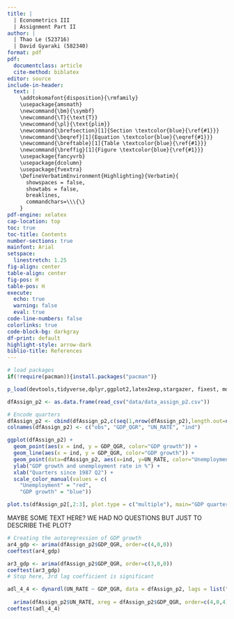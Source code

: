 ```yaml
---
title: | 
  | Econometrics III 
  | Assignment Part II
author: | 
  | Thao Le (523716) 
  | David Gyaraki (582340)
format: pdf
pdf:
  documentclass: article
  cite-method: biblatex
editor: source
include-in-header:
  text: |
    \addtokomafont{disposition}{\rmfamily}
    \usepackage{amsmath}
    \newcommand{\bm}{\symbf}
    \newcommand{\T}{\text{T}}
    \newcommand{\pl}{\text{plim}}
    \newcommand{\brefsection}[1]{Section \textcolor{blue}{\ref{#1}}}
    \newcommand{\beqref}[1]{Equation \textcolor{blue}{\eqref{#1}}}
    \newcommand{\breftable}[1]{Table \textcolor{blue}{\ref{#1}}}
    \newcommand{\breffig}[1]{Figure \textcolor{blue}{\ref{#1}}}
    \usepackage{fancyvrb}
    \usepackage{dcolumn}
    \usepackage{fvextra}
    \DefineVerbatimEnvironment{Highlighting}{Verbatim}{
      showspaces = false,
      showtabs = false,
      breaklines,
      commandchars=\\\{\}
    }
pdf-engine: xelatex
cap-location: top
toc: true
toc-title: Contents
number-sections: true
mainfont: Arial
setspace:
  linestretch: 1.25
fig-align: center
table-align: center
fig-pos: H
table-pos: H
execute:
  echo: true
  warning: false
  eval: true
code-line-numbers: false
colorlinks: true
code-block-bg: darkgray
df-print: default
highlight-style: arrow-dark
biblio-title: References
---
```


\clearpage

```r
# load packages
if(!require(pacman)){install.packages("pacman")}

p_load(devtools,tidyverse,dplyr,ggplot2,latex2exp,stargazer, fixest, modelsummary, knitr, readr, tseries, lmtest, forecast, dynamac)

dfAssign_p2 <- as.data.frame(read_csv("data/data_assign_p2.csv"))

# Encode quarters
dfAssign_p2 <- cbind(dfAssign_p2,c(seq(1,nrow(dfAssign_p2),length.out=nrow(dfAssign_p2))))
colnames(dfAssign_p2) <- c("obs", "GDP_QGR", "UN_RATE", "ind")
```

\section{Question 1} \label{q1}

```r
ggplot(dfAssign_p2) +
  geom_point(aes(x = ind, y = GDP_QGR, color="GDP growth")) + 
  geom_line(aes(x = ind, y = GDP_QGR, color="GDP growth")) +
  geom_point(data=dfAssign_p2, aes(x=ind, y=UN_RATE, color="Unemployment"), shape=3) + 
  ylab("GDP growth and unemployment rate in %") + 
  xlab("Quarters since 1987 Q2") +
  scale_color_manual(values = c(
    "Unemployment" = "red",
    "GDP growth" = "blue"))

plot.ts(dfAssign_p2[,2:3], plot.type = c("multiple"), main="GDP quarterly growth and unemployment rate since 1987 Q2")
```

MAYBE SOME TEXT HERE? WE HAD NO QUESTIONS BUT JUST TO DESCRIBE THE PLOT?

```r
# Creating the autoregression of GDP growth
ar4_gdp <- arima(dfAssign_p2$GDP_QGR, order=c(4,0,0))
coeftest(ar4_gdp)

ar3_gdp <- arima(dfAssign_p2$GDP_QGR, order=c(3,0,0))
coeftest(ar3_gdp)
# Stop here, 3rd lag coefficient is significant

adl_4_4 <- dynardl(UN_RATE ~ GDP_QGR, data = dfAssign_p2, lags = list("UN_RATE"=1, "GDP_QGR"=4))
  
  arima(dfAssign_p2$UN_RATE, xreg = dfAssign_p2$GDP_QGR, order=c(4,0,4))
coeftest(adl_4_4)

```



\section{Question 2} \label{q2}

```r

```




\section{Question 3} \label{q3}

```r

```



\section{Question 4} \label{q4}

```r

```



\section{Question 5} \label{q5}

```r

```



\section{Question 6} \label{q6}

\subsection{Question 6a} \label{q6a}


\subsection{Question 6b} \label{q6b}





